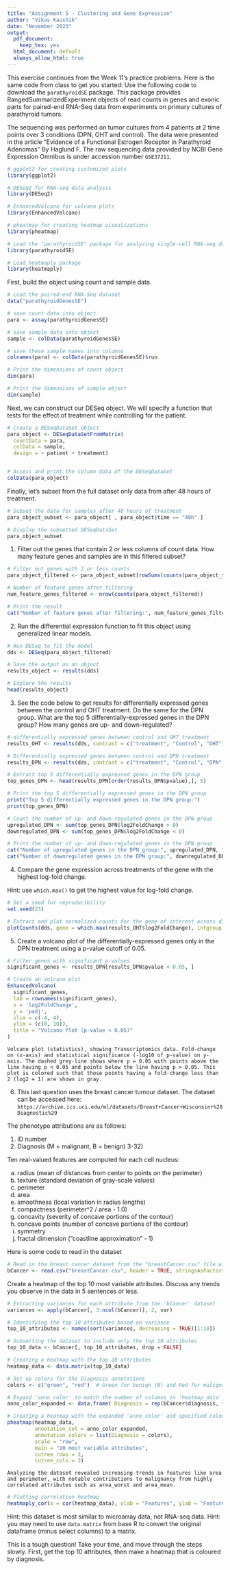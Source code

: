---
title: "Assignment 5 - Clustering and Gene Expression"
author: "Vikas Kaushik"
date: "November 2023"
output:
  pdf_document: 
    keep_tex: yes
  html_document: default
  always_allow_html: true
---

This exercise continues from the Week 11's practice problems. Here is the same code from class to get you started: Use the following code to download the `parathyroidSE` package. This package provides RangedSummarizedExperiment objects of read counts in genes and exonic parts for paired-end RNA-Seq data from experiments on primary cultures of parathyroid tumors.

The sequencing was performed on tumor cultures from 4 patients at 2 time points over 3 conditions (DPN, OHT and control). The data were presented in the article "Evidence of a Functional Estrogen Receptor in Parathyroid Adenomas" By Haglund F. The raw sequencing data provided by NCBI Gene Expression Omnibus is under accession number `GSE37211`.

```{r}
# ggplot2 for creating customized plots
library(ggplot2)

# DESeq2 for RNA-seq data analysis
library(DESeq2)

# EnhancedVolcano for volcano plots
library(EnhancedVolcano)

# pheatmap for creating heatmap visualizations
library(pheatmap)

# Load the "parathyroidSE" package for analyzing single-cell RNA-seq data from parathyroid glands
library(parathyroidSE)

# Load heatmaply package
library(heatmaply)

```

First, build the object using count and sample data. 

```{r}
# Load the paired-end RNA-Seq dataset
data("parathyroidGenesSE")

# save count data into object
para <- assay(parathyroidGenesSE)

# save sample data into object
sample <- colData(parathyroidGenesSE)

# save these sample names into columns
colnames(para) <- colData(parathyroidGenesSE)$run

# Print the dimensions of count object
dim(para)

# Print the dimensions of sample object
dim(sample)

```

Next, we can construct our DESeq object. We will specify a function that tests for the effect of treatment while controlling for the patient.

```{r}
# Create a DESeqDataSet object
para_object <- DESeqDataSetFromMatrix(
  countData = para,
  colData = sample,
  design = ~ patient + treatment)


# Access and print the column data of the DESeqDataSet
colData(para_object)

```

Finally, let's subset from the full dataset only data from after 48 hours of treatment.

```{r}
# Subset the data for samples after 48 hours of treatment
para_object_subset <- para_object[ , para_object$time == "48h" ]

# Display the subsetted DESeqDataSet
para_object_subset

```

1. Filter out the genes that contain 2 or less columns of count data. How many feature genes and samples are in this filtered subset?

```{r}
# Filter out genes with 2 or less counts
para_object_filtered <- para_object_subset[rowSums(counts(para_object_subset)) > 2,]

# Number of feature genes after filtering
num_feature_genes_filtered <- nrow(counts(para_object_filtered))

# Print the result
cat("Number of feature genes after filtering:", num_feature_genes_filtered, "\n")

```

2. Run the differential expression function to fit this object using generalized linear models.

```{r}
# Run DESeq to fit the model
dds <- DESeq(para_object_filtered)

# Save the output as an object
results_object <- results(dds)

# Explore the results
head(results_object)

```

3. See the code below to get results for differentially expressed genes between the control and OHT treatment. Do the same for the DPN group. What are the top 5 differentially-expressed genes in the DPN group? How many genes are up- and down-regulated?

```{r}
# differentially expressed genes between control and OHT treatment
results_OHT <- results(dds, contrast = c("treatment", "Control", "OHT"))

# Differentially expressed genes between control and DPN treatment
results_DPN <- results(dds, contrast = c("treatment", "Control", "DPN"))

# Extract top 5 differentially expressed genes in the DPN group
top_genes_DPN <- head(results_DPN[order(results_DPN$pvalue),], 5)

# Print the top 5 differentially expressed genes in the DPN group
print("Top 5 differentially expressed genes in the DPN group:")
print(top_genes_DPN)

# Count the number of up- and down-regulated genes in the DPN group
upregulated_DPN <- sum(top_genes_DPN$log2FoldChange > 0)
downregulated_DPN <- sum(top_genes_DPN$log2FoldChange < 0)

# Print the number of up- and down-regulated genes in the DPN group
cat("Number of upregulated genes in the DPN group:", upregulated_DPN, "\n")
cat("Number of downregulated genes in the DPN group:", downregulated_DPN, "\n")

```

4. Compare the gene expression across treatments of the gene with the highest log-fold change.

Hint: use `which.max()` to get the highest value for log-fold change.

```{r,  results='asis'}
# Set a seed for reproducibility
set.seed(23)

# Extract and plot normalized counts for the gene of interest across different treatments
plotCounts(dds, gene = which.max(results_OHT$log2FoldChange), intgroup = "treatment")

```

5. Create a volcano plot of the differentially-expressed genes only in the DPN treatment using a p-value cutoff of 0.05.

```{r,  results='asis'}
# Filter genes with significant p-values
significant_genes <- results_DPN[results_DPN$pvalue < 0.05, ]

# Create an Volcano plot
EnhancedVolcano(
  significant_genes,
  lab = rownames(significant_genes),
  x = 'log2FoldChange',
  y = 'padj',
  xlim = c(-4, 4),
  ylim = (c(0, 10)),
  title = "Volcano Plot (p-value < 0.05)"
)

```
`Volcano plot (statistics), showing Transcriptomics data. Fold-change on (x-axis) and statistical significance (-log10 of p-value) on y-axis. The dashed grey-line shows where p = 0.05 with points above the line having p < 0.05 and points below the line having p > 0.05. This plot is colored such that those points having a fold-change less than 2 (log2 = 1) are shown in gray.`

6. This last question uses the breast cancer tumour dataset. The dataset can be accessed here: `https://archive.ics.uci.edu/ml/datasets/Breast+Cancer+Wisconsin+%28Diagnostic%29`

The phenotype attributions are as follows: 

1) ID number
2) Diagnosis (M = malignant, B = benign)
3-32)

Ten real-valued features are computed for each cell nucleus:

a) radius (mean of distances from center to points on the perimeter)
b) texture (standard deviation of gray-scale values)
c) perimeter
d) area
e) smoothness (local variation in radius lengths)
f) compactness (perimeter^2 / area - 1.0)
g) concavity (severity of concave portions of the contour)
h) concave points (number of concave portions of the contour)
i) symmetry
j) fractal dimension ("coastline approximation" - 1)

Here is some code to read in the dataset

```{r}
# Read in the breast cancer dataset from the "breastCancer.csv" file with headers
bCancer <- read.csv("breastCancer.csv", header = TRUE, stringsAsFactors = TRUE)

```

Create a heatmap of the top 10 most variable attributes. Discuss any trends you observe in the data in 5 sentences or less.
```{r}
# Extracting variances for each attribute from the 'bCancer' dataset
variances <- apply(bCancer[, 3:ncol(bCancer)], 2, var)

# Identifying the top 10 attributes based on variance
top_10_attributes <- names(sort(variances, decreasing = TRUE)[1:10])

# Subsetting the dataset to include only the top 10 attributes
top_10_data <- bCancer[, top_10_attributes, drop = FALSE]

# Creating a heatmap with the top 10 attributes
heatmap_data <- data.matrix(top_10_data)

```



```{r,  results='asis'}
# Set up colors for the Diagnosis annotations
colors <- c("green", "red")  # Green for benign (B) and Red for malignant (M)

# Expand 'anno_color' to match the number of columns in 'heatmap_data'
anno_color_expanded <- data.frame( Diagnosis = rep(bCancer$diagnosis, times = ncol(heatmap_data)))

# Creating a heatmap with the expanded 'anno_color' and specified colors
pheatmap(heatmap_data, 
         annotation_col = anno_color_expanded, 
         annotation_colors = list(Diagnosis = colors), 
         scale = "row",
         main = "10 most variable attributes",
         cutree_rows = 2, 
         cutree_cols = 3)

```
`Analyzing the dataset revealed increasing trends in features like area and perimeter, with notable contributions to malignancy from highly correlated attributes such as area_worst and area_mean.`

```{r, results='asis'}
# Plotting correlation heatmap
heatmaply_cor(x = cor(heatmap_data), xlab = "Features", ylab = "Features", k_col = 2, k_row = 2)

```

Hint: this dataset is most similar to microarray data, not RNA-seq data.
Hint: you may need to use `data.matrix` from base R to convert the original dataframe (minus select columns) to a matrix. 

This is a tough question! Take your time, and move through the steps slowly. First, get the top 10 attributes, then make a heatmap that is coloured by diagnosis. 